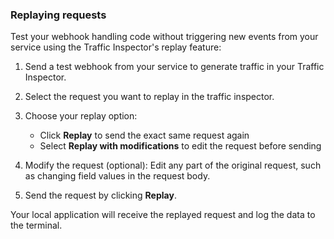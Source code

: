 ### Replaying requests

Test your webhook handling code without triggering new events from your service using the Traffic Inspector's replay feature:

1. Send a test webhook from your service to generate traffic in your Traffic Inspector.

1. Select the request you want to replay in the traffic inspector.

1. Choose your replay option:

   - Click **Replay** to send the exact same request again
   - Select **Replay with modifications** to edit the request before sending

1. Modify the request (optional): Edit any part of the original request, such as changing field values in the request body.

1. Send the request by clicking **Replay**.

Your local application will receive the replayed request and log the data to the terminal.

